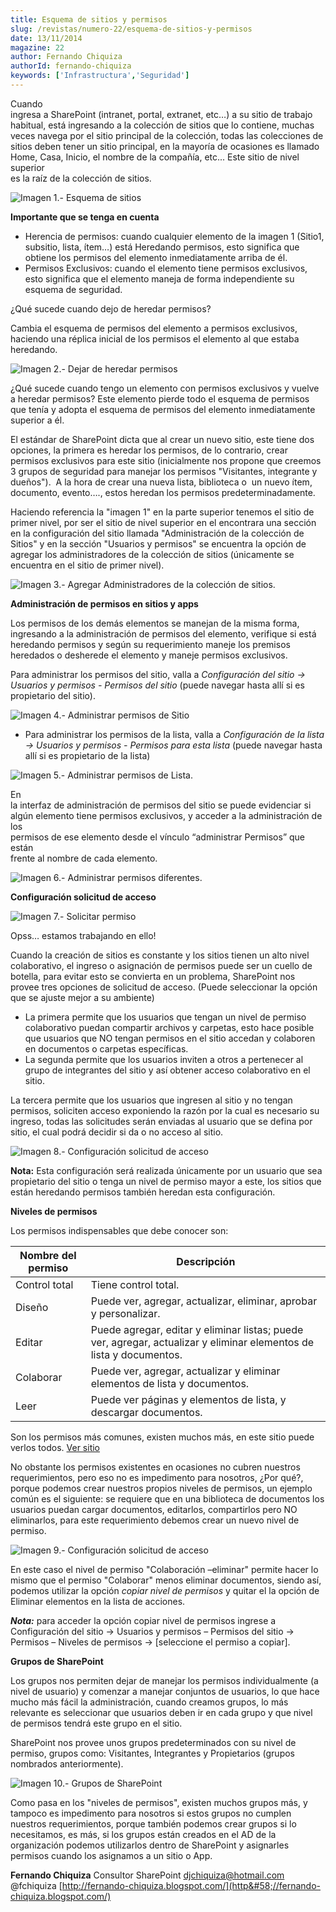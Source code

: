 ```yaml
---
title: Esquema de sitios y permisos
slug: /revistas/numero-22/esquema-de-sitios-y-permisos
date: 13/11/2014
magazine: 22
author: Fernando Chiquiza
authorId: fernando-chiquiza
keywords: ['Infrastructura','Seguridad']
---
```



<ArticleHeader frontmatter={props.pageContext.frontmatter} />



​Cuando<br />ingresa a SharePoint (intranet, portal, extranet, etc…) a su sitio de trabajo<br />habitual, está ingresando a la colección de sitios que lo contiene, muchas<br />veces navega por el sitio principal de la colección, todas las colecciones de<br />sitios deben tener un sitio principal, en la mayoría de ocasiones es llamado<br />Home, Casa, Inicio, el nombre de la compañía, etc... Este sitio de nivel superior<br />es la raíz de la colección de sitios.

![Imagen 1.- Esquema de sitios](../../../images/numero22/esquema-de-sitios-y-permisos/image001.png)

**Importante que se tenga en cuenta**

- Herencia de permisos: cuando cualquier elemento de la imagen 1 (Sitio1, subsitio, lista, ítem…) está Heredando permisos, esto significa que obtiene los permisos del elemento inmediatamente arriba de él.
- Permisos Exclusivos: cuando el elemento tiene permisos exclusivos, esto significa que el elemento maneja de forma independiente su esquema de seguridad.


¿Qué sucede cuando dejo de heredar permisos?

Cambia el esquema de permisos del elemento a permisos exclusivos, haciendo una réplica inicial de los permisos el elemento al que estaba heredando.

![Imagen 2.- Dejar de heredar permisos](../../../images/numero22/esquema-de-sitios-y-permisos/image003.png)

¿Qué sucede cuando tengo un elemento con permisos exclusivos y vuelve a heredar permisos?
 Este elemento pierde todo el esquema de permisos que tenía y adopta el esquema de permisos del elemento inmediatamente superior a él.

El estándar de SharePoint dicta que al crear un nuevo sitio, este tiene dos opciones, la primera es heredar los permisos, de lo contrario, crear permisos exclusivos para este sitio (inicialmente nos propone que creemos 3 grupos de seguridad para manejar los permisos "Visitantes, integrante y dueños").  A la hora de crear una nueva lista, biblioteca o  un nuevo ítem, documento, evento…., estos heredan los permisos predeterminadamente.

Haciendo referencia la "imagen 1" en la parte superior tenemos el sitio de primer nivel, por ser el sitio de nivel superior en el encontrara una sección en la configuración del sitio llamada "Administración de la colección de Sitios" y en la sección "Usuarios y permisos" se encuentra la opción de agregar los administradores de la colección de sitios (únicamente se encuentra en el sitio de primer nivel).

![Imagen 3.- Agregar Administradores de la colección de sitios.](../../../images/numero22/esquema-de-sitios-y-permisos/image004.png)

**Administración de permisos en sitios y apps**

Los permisos de los demás elementos se manejan de la misma forma, ingresando a la administración de permisos del elemento, verifique si está heredando permisos y según su requerimiento maneje los premisos heredados o desherede el elemento y maneje permisos exclusivos.

Para administrar los permisos del sitio, valla a *Configuración del sitio -&gt; Usuarios y permisos - Permisos del sitio* (puede navegar hasta allí si es propietario del sitio).

![Imagen 4.- Administrar permisos de Sitio](../../../images/numero22/esquema-de-sitios-y-permisos/image005.png)

- Para administrar los permisos de la lista, valla a *Configuración de la lista -&gt; Usuarios y permisos - Permisos para esta lista* (puede navegar hasta allí si es propietario de la lista)


![Imagen 5.- Administrar permisos de Lista.](../../../images/numero22/esquema-de-sitios-y-permisos/image006.png)

En<br />la interfaz de administración de permisos del sitio se puede evidenciar si<br />algún elemento tiene permisos exclusivos, y acceder a la administración de los<br />permisos de ese elemento desde el vínculo “administrar Permisos” que están<br />frente al nombre de cada elemento.

![Imagen 6.- Administrar permisos diferentes.](../../../images/numero22/esquema-de-sitios-y-permisos/image007.png)

**Configuración solicitud de acceso**

![Imagen 7.- Solicitar permiso](../../../images/numero22/esquema-de-sitios-y-permisos/image009.png)

Opss… estamos trabajando en ello!

Cuando la creación de sitios es constante y los sitios tienen un alto nivel colaborativo, el ingreso o asignación de permisos puede ser un cuello de botella, para evitar esto se convierta en un problema, SharePoint nos provee tres opciones de solicitud de acceso. (Puede seleccionar la opción que se ajuste mejor a su ambiente)

- La primera permite que los usuarios que tengan un nivel de permiso colaborativo puedan compartir archivos y carpetas, esto hace posible que usuarios que NO tengan permisos en el sitio accedan y colaboren en documentos o carpetas específicas.
- La segunda permite que los usuarios inviten a otros a pertenecer al grupo de integrantes del sitio y así obtener acceso colaborativo en el sitio.


La tercera permite que los usuarios que ingresen al sitio y no tengan permisos, soliciten acceso exponiendo la razón por la cual es necesario su ingreso, todas las solicitudes serán enviadas al usuario que se defina por sitio, el cual podrá decidir si da o no acceso al sitio.

![Imagen 8.- Configuración solicitud de acceso](../../../images/numero22/esquema-de-sitios-y-permisos/image011.png)

**Nota:** Esta configuración será realizada únicamente por un usuario que sea propietario del sitio o tenga un nivel de permiso mayor a este, los sitios que están heredando permisos también heredan esta configuración.

**Niveles de permisos**

Los permisos indispensables que debe conocer son:


| **Nombre del permiso** | **Descripción** |
| --- | --- |
| Control total | Tiene control total. |
| Diseño | Puede ver, agregar, actualizar, eliminar, aprobar y personalizar. |
| Editar | Puede agregar, editar y eliminar listas; puede ver, agregar, actualizar y eliminar elementos de lista y documentos. |
| Colaborar | Puede ver, agregar, actualizar y eliminar elementos de lista y documentos. |
| Leer | Puede ver páginas y elementos de lista, y descargar documentos. |




Son los permisos más comunes, existen muchos más, en este sitio puede verlos todos. [Ver sitio](http&#58;//office.microsoft.com/es-es/sharepoint-server-help/informacion-sobre-los-niveles-de-permisos-HA102772313.aspx)

No obstante los permisos existentes en ocasiones no cubren nuestros requerimientos, pero eso no es impedimento para nosotros, ¿Por qué?, porque podemos crear nuestros propios niveles de permisos, un ejemplo común es el siguiente: se requiere que en una biblioteca de documentos los usuarios puedan cargar documentos, editarlos, compartirlos pero NO eliminarlos, para este requerimiento debemos crear un nuevo nivel de permiso.

![Imagen 9.- Configuración solicitud de acceso](../../../images/numero22/esquema-de-sitios-y-permisos/image013.png)

En este caso el nivel de permiso "Colaboración –eliminar" permite hacer lo mismo que el permiso "Colaborar" menos eliminar documentos, siendo así, podemos utilizar la opción *copiar nivel de permisos* y quitar el la opción de Eliminar elementos en la lista de acciones.

***Nota:*** para acceder la opción copiar nivel de permisos ingrese a Configuración del sitio -&gt; Usuarios y permisos – Permisos del sitio -&gt; Permisos – Niveles de permisos -&gt; [seleccione el permiso a copiar].

**Grupos de SharePoint**

Los grupos nos permiten dejar de manejar los permisos individualmente (a nivel de usuario) y comenzar a manejar conjuntos de usuarios, lo que hace mucho más fácil la administración, cuando creamos grupos, lo más relevante es seleccionar que usuarios deben ir en cada grupo y que nivel de permisos tendrá este grupo en el sitio.

SharePoint nos provee unos grupos predeterminados con su nivel de permiso, grupos como: Visitantes, Integrantes y Propietarios (grupos nombrados anteriormente).

![Imagen 10.- Grupos de SharePoint](../../../images/numero22/esquema-de-sitios-y-permisos/image015.png)

Como pasa en los "niveles de permisos", existen muchos grupos más, y tampoco es impedimento para nosotros si estos grupos no cumplen nuestros requerimientos, porque también podemos crear grupos si lo necesitamos, es más, si los grupos están creados en el AD de la organización podemos utilizarlos dentro de SharePoint y asignarles permisos cuando los asignamos a un sitio o App.



**Fernando Chiquiza**
 Consultor SharePoint
 [djchiquiza@hotmail.com](mailto&#58;djchiquiza@hotmail.com) 
@fchiquiza
 [http://fernando-chiquiza.blogspot.com/](http&#58;//fernando-chiquiza.blogspot.com/)

